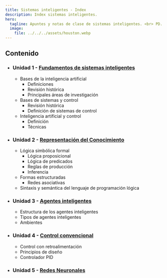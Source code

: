 ```yaml
---
title: Sistemas inteligentes - Index
description: Index sistemas inteligentes.
hero:
  tagline: Apuntes y notas de clase de sistemas inteligentes. <br> PD. No tiene algunas cosas de código, para que le pienses jeje.
  image:
    file: ../../../assets/houston.webp
---
```



## Contenido

- ### Unidad 1 - [Fundamentos de sistemas inteligentes](/diegos-backpack/sistemas-inteligentes/notas/si-u1/)
    - Bases de la inteligencia artificial
    	- Definiciones
	    - Revisión histórica
	    - Principales áreas de investigación
    - Bases de sistemas y control
        - Revisión histórica
        - Definición de sistemas de control
    - Inteligencia artificial y control
        - Definición
        - Técnicas

- ### Unidad 2 - [Representación del Conocimiento](/diegos-backpack/sistemas-inteligentes/notas/si-u2/)
    - Lógica simbólica formal
        - Lógica proposicional
        - Lógica de predicados
        - Reglas de producción
        - Inferencia
    - Formas estructuradas
        - Redes asociativas
    - Sintaxis y semántica del lenguaje de programación lógica

- ### Unidad 3 - [Agentes inteligentes](/diegos-backpack/sistemas-inteligentes/notas/si-u3/)
    - Estructura de los agentes inteligentes
    - Tipos de agentes inteligentes
    - Ambientes
- ### Unidad 4 - [Control convencional](/diegos-backpack/sistemas-inteligentes/notas/si-u4/)
    - Control con retroalimentación
	- Principios de diseño
	- Controlador PID
- ### Unidad 5 - [Redes Neuronales](/diegos-backpack/sistemas-inteligentes/notas/si-u5/)